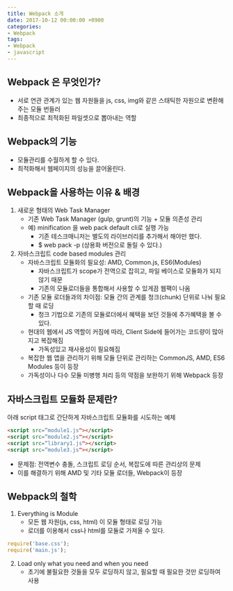 ```yaml
---
title: Webpack 소개
date: 2017-10-12 00:00:00 +0900
categories:
- Webpack
tags:
- Webpack
- javascript
---
```


## Webpack 은 무엇인가?
* 서로 연관 관계가 있는 웹 자원들을 js, css, img와 같은 스태틱한 자원으로 변환해주는 모듈 번들러
* 최종적으로 최적화된 파일셋으로 뽑아내는 역할

## Webpack의 기능
* 모듈관리를 수월하게 할 수 있다.
* 최적화해서 웹페이지의 성능을 끌어올린다.


## Webpack을 사용하는 이유 & 배경
1. 새로운 형태의 Web Task Manager
    * 기존 Web Task Manager (gulp, grunt)의 기능 + 모듈 의존성 관리
    * 예) minification 을 web pack default cli로 실행 가능
        * 기존 테스크매니저는 별도의 라이브러리를 추가해서 해야만 했다.
        * $ web pack -p (상용화 버전으로 돌릴 수 있다.) 
2. 자바스크립트 code based modules 관리
    * 자바스크립트 모듈화의 필요성: AMD, Common.js, ES6(Modules)
        * 자바스크립트가 scope가 전역으로 잡히고, 파일 베이스로 모듈화가 되지 않기 때문
        * 기존의 모듈로더들을 통합해서 사용할 수 있게끔 웹팩이 나옴
    * 기존 모듈 로더들과의 차이점: 모듈 간의 관계를 청크(chunk) 단위로 나눠 필요할 때 로딩
        * 청크 기법으로 기존의 모듈로더에서 혜택을 보던 것들에 추가혜택을 볼 수 있다.
    * 현대의 웹에서 JS 역할이 커짐에 따라, Client Side에 들어가는 코드량이 많아지고 복잡해짐
        * 가독성있고 재사용성이 필요해짐
    * 복잡한 웹 앱을 관리하기 위해 모듈 단위로 관리하는 CommonJS, AMD, ES6 Modules 등이 등장
    * 가독성이나 다수 모듈 미병행 처리 등의 약점을 보완하기 위해 Webpack 등장

## 자바스크립트 모듈화 문제란?
아래 script 태그로 간단하게 자바스크립트 모듈화를 시도하는 예제
```html
<script src=“module1.js"></script>
<script src=“module2.js"></script>
<script src=“library1.js"></script>
<script src=“module3.js"></script>
````
* 문제점: 전역변수 충돌, 스크립트 로딩 순서, 복잡도에 따른 관리상의 문제
* 이를 해결하기 위해 AMD 및 기타 모듈 로더들, Webpack이 등장

## Webpack의 철학
1. Everything is Module
    * 모든 웹 자원(js, css, html) 이 모듈 형태로 로딩 가능
    * 로더를 이용해서 css나 html를 모듈로 가져올 수 있다.
```js
require('base.css');
require('main.js');
````
2. Load only what you need and when you need
    * 초기에 불필요한 것들을 모두 로딩하지 않고, 필요할 때 필요한 것만 로딩하여 사용